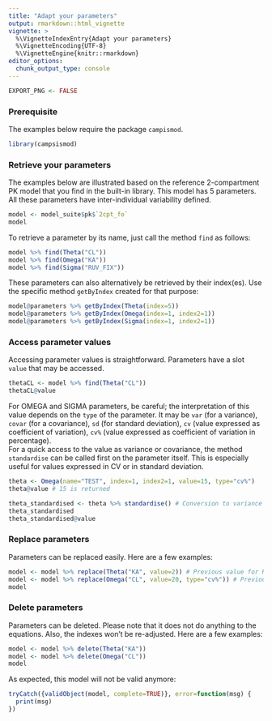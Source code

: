 ---
title: "Adapt your parameters"
output: rmarkdown::html_vignette
vignette: >
  %\VignetteIndexEntry{Adapt your parameters}
  %\VignetteEncoding{UTF-8}
  %\VignetteEngine{knitr::rmarkdown}
editor_options: 
  chunk_output_type: console
---

```{r, echo=FALSE, warning=FALSE, message=FALSE, results='hide'}
EXPORT_PNG <- FALSE
```

### Prerequisite

The examples below require the package `campismod`.

```{r echo=TRUE, warning=FALSE, message=FALSE}
library(campsismod)
```

### Retrieve your parameters

The examples below are illustrated based on the reference 2-compartment PK model that you find in the built-in library. This model has 5 parameters. All these parameters have inter-individual variability defined.

```{r}
model <- model_suite$pk$`2cpt_fo`
model
```

To retrieve a parameter by its name, just call the method `find` as follows:

```{r}
model %>% find(Theta("CL"))
model %>% find(Omega("KA"))
model %>% find(Sigma("RUV_FIX"))
```

These parameters can also alternatively be retrieved by their index(es). Use the specific method `getByIndex` created for that purpose:

```{r}
model@parameters %>% getByIndex(Theta(index=5))
model@parameters %>% getByIndex(Omega(index=1, index2=1))
model@parameters %>% getByIndex(Sigma(index=1, index2=1))
```

### Access parameter values

Accessing parameter values is straightforward. Parameters have a slot `value` that may be accessed.

```{r}
thetaCL <- model %>% find(Theta("CL"))
thetaCL@value
```

For OMEGA and SIGMA parameters, be careful; the interpretation of this value depends on the `type` of the parameter. It may be `var` (for a variance), `covar` (for a covariance), `sd` (for standard deviation), `cv` (value expressed as coefficient of variation), `cv%` (value expressed as coefficient of variation in percentage).  
For a quick access to the value as variance or covariance, the method `standardise` can be called first on the parameter itself. This is especially useful for values expressed in CV or in standard deviation.

```{r}
theta <- Omega(name="TEST", index=1, index2=1, value=15, type="cv%")
theta@value # 15 is returned

theta_standardised <- theta %>% standardise() # Conversion to variance
theta_standardised 
theta_standardised@value
```

### Replace parameters

Parameters can be replaced easily. Here are a few examples:

```{r}
model <- model %>% replace(Theta("KA", value=2)) # Previous value for KA was 1
model <- model %>% replace(Omega("CL", value=20, type="cv%")) # Previous value was a 25% CV
model
```

### Delete parameters

Parameters can be deleted. Please note that it does not do anything to the equations. Also, the indexes won't be re-adjusted. Here are a few examples:

```{r}
model <- model %>% delete(Theta("KA"))
model <- model %>% delete(Omega("CL"))
model
```

As expected, this model will not be valid anymore:
```{r}
tryCatch({validObject(model, complete=TRUE)}, error=function(msg) {
  print(msg)
})
```
